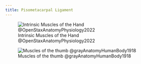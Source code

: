 ```yaml
---
title: Pisometacarpal Ligament
---
```


![Intrinsic Muscles of the Hand @OpenStaxAnatomyPhysiology2022](/The Archive/Images/OpenStax Anatomy and Physiology 2e/fig11.28 Intrinsic Muscles of the Hand.jpeg){#fig-openstax-fig11.28}

![Muscles of the thumb @grayAnatomyHumanBody1918](/The Archive/Images/Gray anatomy 1918 images/Myology/image426 The muscles of the thumb.gif)